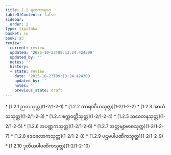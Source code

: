 ```yaml
---
title: 1.2 ရထကာရဝဂ္ဂ
tableOfContents: false
sidebar:
  order: 2
type: tipitaka
basket: su
book: a3
review:
  current: review
  updated: '2025-10-23T09:13:24.424309'
  updated_by: ''
  notes: ''
  history:
  - state: review
    date: '2025-10-23T09:13:24.424309'
    updated_by: ''
    notes: ''
    previous_state: draft
---
```



<ReviewStatus review={frontmatter.review} showDetails={true} />

<HypothesisAnnotation frontmatter={frontmatter} />

<DynamicBreadcrumb />



<TableOfContents book="a3" section="1.2">
* [1.2.1 ဉာတသုတ္တ](1-2/1-2-1)
* [1.2.2 သာရဏီယသုတ္တ](1-2/1-2-2)
* [1.2.3 အာသံသသုတ္တ](1-2/1-2-3)
* [1.2.4 စက္ကဝတ္တိသုတ္တ](1-2/1-2-4)
* [1.2.5 သစေတနသုတ္တ](1-2/1-2-5)
* [1.2.6 အပဏ္ဏကသုတ္တ](1-2/1-2-6)
* [1.2.7 အတ္တဗျာဗာဓသုတ္တ](1-2/1-2-7)
* [1.2.8 ဒေဝလောကသုတ္တ](1-2/1-2-8)
* [1.2.9 ပဌမပါပဏိကသုတ္တ](1-2/1-2-9)
* [1.2.10 ဒုတိယပါပဏိကသုတ္တ](1-2/1-2-10)
</TableOfContents>